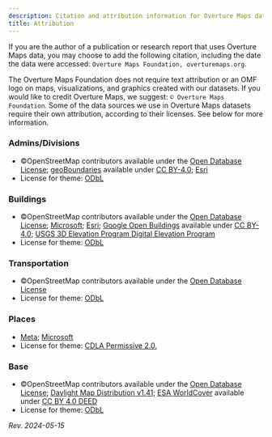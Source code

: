 ```yaml
---
description: Citation and attribution information for Overture Maps data sources, data products, and visualizations created with Overture Maps datasets
title: Attribution
---
```


If you are the author of a publication or research report that uses Overture Maps data, you may choose to add the following citation, including the date the data were accessed: `Overture Maps Foundation, overturemaps.org`. 

The Overture Maps Foundation does not require text attribution or an OMF logo on maps, visualizations, and graphics created with our datasets. If you would like to credit Overture Maps, we suggest: `© Overture Maps Foundation`. Some of the data sources we use in Overture Maps datasets require their own attribution, according to their licenses. See below for more information.

### Admins/Divisions
- ©OpenStreetMap contributors available under the [Open Database License](https://www.openstreetmap.org/copyright); [geoBoundaries](https://www.geoboundaries.org/) available under [CC BY-4.0](https://creativecommons.org/licenses/by/4.0/); [Esri](https://www.esri.com/en-us/home) 
- License for theme: [ODbL](https://opendatacommons.org/licenses/odbl/)


### Buildings
- ©OpenStreetMap contributors available under the [Open Database License](https://www.openstreetmap.org/copyright); [Microsoft](https://www.microsoft.com/en-us/); [Esri](https://www.esri.com/en-us/home); [Google Open Buildings](https://arxiv.org/abs/2107.12283) available under [CC BY-4.0](https://creativecommons.org/licenses/by/4.0/); [USGS 3D Elevation Program Digital Elevation Program](https://www.usgs.gov/3d-elevation-program)
- License for theme: [ODbL](https://opendatacommons.org/licenses/odbl/)

### Transportation
- ©OpenStreetMap contributors available under the [Open Database License](https://www.openstreetmap.org/copyright)
- License for theme: [ODbL](https://opendatacommons.org/licenses/odbl/)

### Places
- [Meta](https://about.meta.com/); [Microsoft](https://www.microsoft.com/en-us/)
- License for theme: [CDLA Permissive 2.0.](https://cdla.dev/permissive-2-0/)

### Base
- ©OpenStreetMap contributors available under the [Open Database License](https://www.openstreetmap.org/copyright); [Daylight Map Distribution v1.41](https://daylightmap.org/); [ESA WorldCover](https://esa-worldcover.org/en/data-access) available under [CC BY 4.0 DEED](https://creativecommons.org/licenses/by/4.0/)
- License for theme: [ODbL](https://opendatacommons.org/licenses/odbl/) 





_Rev. 2024-05-15_